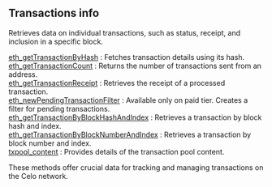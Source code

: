 
## Transactions info

Retrieves data on individual transactions, such as status, receipt, and inclusion in a specific block.

[eth_getTransactionByHash](/celo-api/transactionsinfo/eth_getTransactionByHash) : Fetches transaction details using its hash. \
[eth_getTransactionCount](/celo-api/transactionsinfo/eth_getTransactionCount) : Returns the number of transactions sent from an address. \
[eth_getTransactionReceipt](/celo-api/transactionsinfo/eth_getTransactionReceipt) : Retrieves the receipt of a processed transaction. \
[eth_newPendingTransactionFilter](/celo-api/transactionsinfo/eth_newPendingTransactionFilter) : Available only on paid tier. Creates a filter for pending transactions. \
[eth_getTransactionByBlockHashAndIndex](/celo-api/transactionsinfo/eth_getTransactionByBlockHashAndIndex) : Retrieves a transaction by block hash and index. \
[eth_getTransactionByBlockNumberAndIndex](/celo-api/transactionsinfo/eth_getTransactionByBlockNumberAndIndex) : Retrieves a transaction by block number and index. \
[txpool_content](/celo-api/transactionsinfo/txpool_content) : Provides details of the transaction pool content.

These methods offer crucial data for tracking and managing transactions on the Celo network.

<Space h={16} />
<GetStarted />